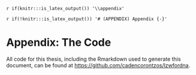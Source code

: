 `r if(knitr:::is_latex_output()) '\\appendix'`

`r if(!knitr:::is_latex_output()) '# (APPENDIX) Appendix {-}'` 

# Appendix: The Code

All code for this thesis, including the Rmarkdown used to generate this document, can be found at [https://github.com/cadencorontzos/lzwfordna](https://github.com/cadencorontzos/lzwfordna).
